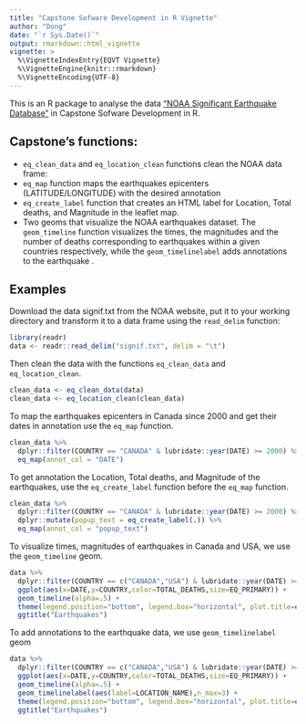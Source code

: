 ```yaml
---
title: "Capstone Sofware Development in R Vignette"
author: "Dong"
date: "`r Sys.Date()`"
output: rmarkdown::html_vignette
vignette: >
  %\VignetteIndexEntry{EQVT Vignette}
  %\VignetteEngine{knitr::rmarkdown}
  %\VignetteEncoding{UTF-8}
---
```


This is an R package to analyse the data  ["NOAA Significant Earthquake Database"](https://www.ngdc.noaa.gov/nndc/struts/form?t=101650&s=1&d=1) in Capstone Sofware Development in R.


## Capstone's functions:
  
- `eq_clean_data` and `eq_location_clean` functions clean the NOAA data frame: 
- `eq_map` function maps the earthquakes epicenters (LATITUDE/LONGITUDE) with the desired annotation
- `eq_create_label` function that creates an HTML label for Location, Total deaths, and Magnitude in the leaflet map.
- Two geoms that visualize the NOAA earthquakes dataset. The `geom_timeline` function visualizes the times, the magnitudes and the number of deaths corresponding to earthquakes within a given countries respectively, while the `geom_timelinelabel` adds annotations to the earthquake .
     
## Examples

Download the data signif.txt from the NOAA website, put it to your working directory and transform it to a data frame using the `read_delim` function:
  
```r
library(readr)
data <- readr::read_delim("signif.txt", delim = "\t")
```


Then clean the data with the functions `eq_clean_data` and `eq_location_clean`.

```r
clean_data <- eq_clean_data(data)
clean_data <- eq_location_clean(clean_data)
```

To map the earthquakes epicenters in Canada since 2000 and get their dates in annotation use the `eq_map` function.

```r
clean_data %>%
  dplyr::filter(COUNTRY == "CANADA" & lubridate::year(DATE) >= 2000) %>%
  eq_map(annot_col = "DATE")
```

To get annotation the Location, Total deaths, and Magnitude of the earthquakes, use the `eq_create_label` function before the `eq_map` function.
```r
clean_data %>%
  dplyr::filter(COUNTRY == "CANADA" & lubridate::year(DATE) >= 2000) %>%
  dplyr::mutate(popup_text = eq_create_label(.)) %>%
  eq_map(annot_col = "popup_text")
```

To visualize times, magnitudes of earthquakes in Canada and USA, we use the `geom_timeline` geom.

```r
data %>%
  dplyr::filter(COUNTRY == c("CANADA","USA") & lubridate::year(DATE) >= 2010) %>%
  ggplot(aes(x=DATE,y=COUNTRY,color=TOTAL_DEATHS,size=EQ_PRIMARY)) +
  geom_timeline(alpha=.5) +
  theme(legend.position="bottom", legend.box="horizontal", plot.title=element_text(hjust=0.5)) +
  ggtitle("Earthquakes") 
```

To add annotations to the earthquake data, we use `geom_timelinelabel` geom 

```r
data %>%
  dplyr::filter(COUNTRY == c("CANADA","USA") & lubridate::year(DATE) >= 2010) %>%
  ggplot(aes(x=DATE,y=COUNTRY,color=TOTAL_DEATHS,size=EQ_PRIMARY)) +
  geom_timeline(alpha=.5) +
  geom_timelinelabel(aes(label=LOCATION_NAME),n_max=3) +
  theme(legend.position="bottom", legend.box="horizontal", plot.title=element_text(hjust=0.5)) +
  ggtitle("Earthquakes") 
```
